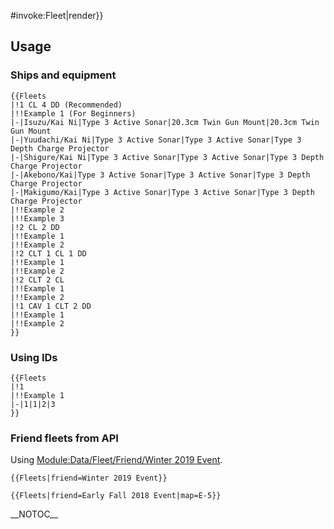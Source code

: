 <includeonly>{{{{{subst|safesubst:}}}#invoke:Fleet|render}}</includeonly><noinclude>
==Usage==
===Ships and equipment===
<pre>
{{Fleets
|!1 CL 4 DD (Recommended)
|!!Example 1 (For Beginners)
|-|Isuzu/Kai Ni|Type 3 Active Sonar|20.3cm Twin Gun Mount|20.3cm Twin Gun Mount
|-|Yuudachi/Kai Ni|Type 3 Active Sonar|Type 3 Active Sonar|Type 3 Depth Charge Projector
|-|Shigure/Kai Ni|Type 3 Active Sonar|Type 3 Active Sonar|Type 3 Depth Charge Projector
|-|Akebono/Kai|Type 3 Active Sonar|Type 3 Active Sonar|Type 3 Depth Charge Projector
|-|Makigumo/Kai|Type 3 Active Sonar|Type 3 Active Sonar|Type 3 Depth Charge Projector
|!!Example 2
|!!Example 3
|!2 CL 2 DD
|!!Example 1
|!!Example 2
|!2 CLT 1 CL 1 DD
|!!Example 1
|!!Example 2
|!2 CLT 2 CL
|!!Example 1
|!!Example 2
|!1 CAV 1 CLT 2 DD
|!!Example 1
|!!Example 2
}}
</pre>
{{Fleets
|!1 CL 4 DD (Recommended)
|!!Example 1 (For Beginners)
|-|Isuzu/Kai Ni|Type 3 Active Sonar|20.3cm Twin Gun Mount|20.3cm Twin Gun Mount
|-|Yuudachi/Kai Ni|Type 3 Active Sonar|Type 3 Active Sonar|Type 3 Depth Charge Projector
|-|Shigure/Kai Ni|Type 3 Active Sonar|Type 3 Active Sonar|Type 3 Depth Charge Projector
|-|Akebono/Kai|Type 3 Active Sonar|Type 3 Active Sonar|Type 3 Depth Charge Projector
|-|Makigumo/Kai|Type 3 Active Sonar|Type 3 Active Sonar|Type 3 Depth Charge Projector
|!!Example 2
|!!Example 3
|!2 CL 2 DD
|!!Example 1
|!!Example 2
|!2 CLT 1 CL 1 DD
|!!Example 1
|!!Example 2
|!2 CLT 2 CL
|!!Example 1
|!!Example 2
|!1 CAV 1 CLT 2 DD
|!!Example 1
|!!Example 2
}}
===Using IDs===
<pre>
{{Fleets
|!1
|!!Example 1
|-|1|1|2|3
}}
</pre>
{{Fleets
|!1
|!!Example 1
|-|1|1|2|3
}}
===Friend fleets from API===
Using [[Module:Data/Fleet/Friend/Winter 2019 Event]].
<pre>
{{Fleets|friend=Winter 2019 Event}}
</pre>
{{Fleets|friend=Winter 2019 Event}}
<pre>
{{Fleets|friend=Early Fall 2018 Event|map=E-5}}
</pre>
{{Fleets|friend=Early Fall 2018 Event|map=E-5}}
__NOTOC__
</noinclude>